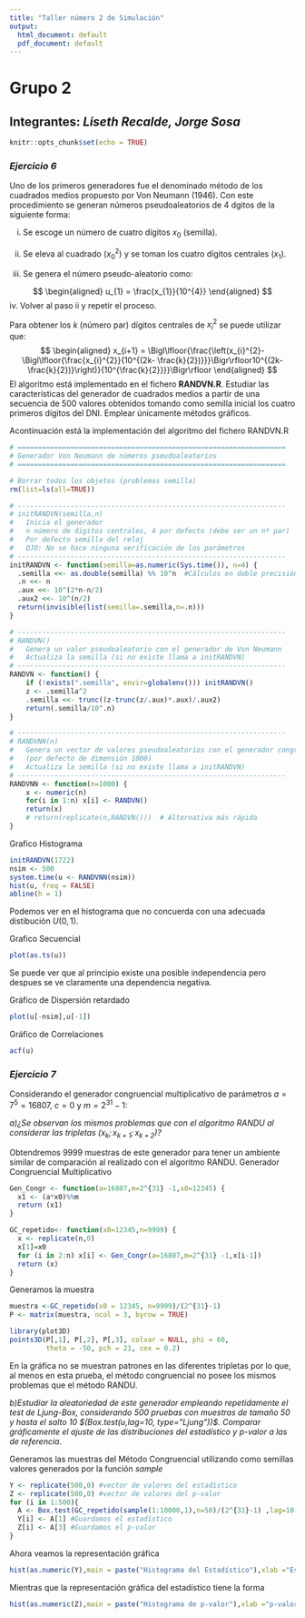 ```yaml
---
title: "Taller número 2 de Simulación"
output:
  html_document: default
  pdf_document: default
---
```

# **Grupo 2**
## **Integrantes:** *Liseth Recalde, Jorge Sosa*
```r
knitr::opts_chunk$set(echo = TRUE)
```

### *Ejercicio 6*
 Uno de los primeros generadores fue el denominado método de los cuadrados medios propuesto por Von Neumann (1946). Con este procedimiento se generan números pseudoaleatorios de 4 dgitos de la siguiente forma:
 
i. Se escoge un número de cuatro dígitos $x_{0}$ (semilla). 

ii. Se eleva al cuadrado $(x_{0}^{2})$ y se toman los cuatro dígitos centrales $(x_{1})$. 

iii. Se genera el número pseudo-aleatorio como:

$$
\begin{aligned}
u_{1} = \frac{x_{1}}{10^{4}}
\end{aligned}
$$
iv. Volver al paso ii y repetir el proceso.

Para obtener los $k$ (número par) dígitos centrales de $x_{i}^{2}$ se puede utilizar que: 
$$
\begin{aligned}
x_{i+1} = \Bigl\lfloor{\frac{\left(x_{i}^{2}-\Bigl\lfloor{\frac{x_{i}^{2}}{10^{(2k- \frac{k}{2})}}}\Bigr\rfloor10^{(2k-\frac{k}{2})}\right)}{10^{\frac{k}{2}}}}\Bigr\rfloor
\end{aligned}
$$
El algoritmo está implementado en el fichero **RANDVN.R**. Estudiar las características del generador de cuadrados medios a partir de una secuencia de 500 valores obtenidos tomando como semilla inicial los cuatro primeros dígitos del DNI. Emplear únicamente métodos gráficos.

Acontinuación está la implementación del algoritmo del fichero RANDVN.R
```r
# ==================================================================
# Generador Von Neumann de números pseudoaleatorios
# ==================================================================

# Borrar todos los objetos (problemas semilla)
rm(list=ls(all=TRUE))

# ------------------------------------------------------------------
# initRANDVN(semilla,n)
#   Inicia el generador 
#   n número de digitos centrales, 4 por defecto (debe ser un nº par)
#   Por defecto semilla del reloj
#   OJO: No se hace ninguna verificación de los parámetros
# ------------------------------------------------------------------
initRANDVN <- function(semilla=as.numeric(Sys.time()), n=4) {
  .semilla <<- as.double(semilla) %% 10^n  #Cálculos en doble precisión
  .n <<- n
  .aux <<- 10^(2*n-n/2)
  .aux2 <<- 10^(n/2)
  return(invisible(list(semilla=.semilla,n=.n)))
}

# ------------------------------------------------------------------
# RANDVN()
#   Genera un valor pseudoaleatorio con el generador de Von Neumann
#   Actualiza la semilla (si no existe llama a initRANDVN)
# ------------------------------------------------------------------
RANDVN <- function() {
    if (!exists(".semilla", envir=globalenv())) initRANDVN()
    z <- .semilla^2
    .semilla <<- trunc((z-trunc(z/.aux)*.aux)/.aux2)
    return(.semilla/10^.n)
}

# ------------------------------------------------------------------
# RANDVNN(n)
#   Genera un vector de valores pseudoaleatorios con el generador congruencial
#   (por defecto de dimensión 1000)
#   Actualiza la semilla (si no existe llama a initRANDVN)
# ------------------------------------------------------------------
RANDVNN <- function(n=1000) {
    x <- numeric(n)
    for(i in 1:n) x[i] <- RANDVN()
    return(x)
    # return(replicate(n,RANDVN()))  # Alternativa más rápida
}
```

Grafico Histograma
```r
initRANDVN(1722)
nsim <- 500
system.time(u <- RANDVNN(nsim))
hist(u, freq = FALSE)
abline(h = 1)

```

Podemos ver en el histograma que no concuerda con una adecuada distibución $U(0,1)$.

Grafico Secuencial
```r
plot(as.ts(u))
```

Se puede ver que al principio existe una posible independencia pero despues se ve claramente una dependencia negativa.

Gráfico de Dispersión retardado
```r
plot(u[-nsim],u[-1])
```

Gráfico de Correlaciones
```r
acf(u)
```


### *Ejercicio 7*
Considerando el generador congruencial multiplicativo de parámetros $a = 7^{5} = 16807$, $c = 0$ y $m = 2^{31} -1$: 

_a)¿Se observan los mismos problemas que con el algoritmo RANDU al considerar las tripletas $(x_{k};x_{k+1};x_{k+2})$?_

Obtendremos 9999 muestras de este generador para tener un ambiente similar de comparación al realizado con el algoritmo RANDU.
Generador Congruencial Multiplicativo

```r
Gen_Congr <- function(a=16807,m=2^{31} -1,x0=12345) {
  x1 <- (a*x0)%%m
  return (x1)
}

GC_repetido<- function(x0=12345,n=9999) {
  x <- replicate(n,0)
  x[1]=x0
  for (i in 2:n) x[i] <- Gen_Congr(a=16807,m=2^{31} -1,x[i-1])
  return (x)
}
```

Generamos la muestra
```r
muestra <-GC_repetido(x0 = 12345, n=9999)/(2^{31}-1) 
P <- matrix(muestra, ncol = 3, byrow = TRUE)

library(plot3D)
points3D(P[,1], P[,2], P[,3], colvar = NULL, phi = 60, 
         theta = -50, pch = 21, cex = 0.2)
```

En la gráfica no se muestran patrones en las diferentes tripletas por lo que, al menos en esta prueba, el método congruencial no posee los mismos problemas que el método RANDU.

_b)Estudiar la aleatoriedad de este generador empleando repetidamente el test de Ljung-Box, considerando $500$ pruebas con muestras de tamaño $50$ y hasta el salto $10$ $(Box.test(u,lag=10, type="Ljung"))$. Comparar gráficamente el ajuste de las distribuciones del estadístico y p-valor a las de referencia._

Generamos las muestras del Método Congruencial utilizando como semillas valores generados por la función _sample_

```r
Y <- replicate(500,0) #vector de valores del estadístico 
Z <- replicate(500,0) #vector de valores del p-valor
for (i in 1:500){
  A <- Box.test(GC_repetido(sample(1:10000,1),n=50)/(2^{31}-1) ,lag=10,type="Ljung-Box")
  Y[i] <- A[1] #Guardamos el estadístico
  Z[i] <- A[3] #Guardamos el p-valor
}
```
Ahora veamos la representación gráfica
```r
hist(as.numeric(Y),main = paste("Histograma del Estadístico"),xlab ="Estadístico", ylab="Frecuencia",)
```

Mientras que la representación gráfica del estadístico tiene la forma
```r
hist(as.numeric(Z),main = paste("Histograma de p-valor"),xlab ="p-valor", ylab="Frecuencia",)
```
